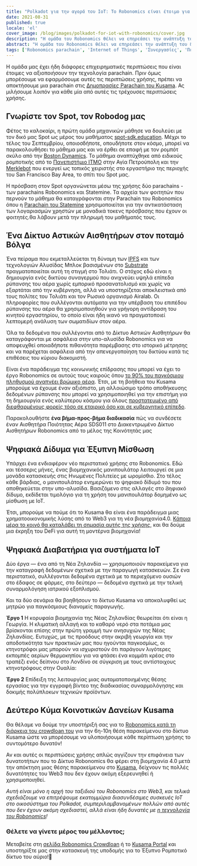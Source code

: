 ```yaml
---
title: "Polkadot για την αγορά του IoT: Το Robonomics είναι έτοιμο για πραγματικές περιπτώσεις χρήσης στο Kusama!"
date: 2021-08-31
published: true
locale: 'el'
cover_image: /blog/images/polkadot-for-iot-with-robonomics/cover.jpg
description: "Η ομάδα του Robonomics θέλει να επηρεάσει την ανάπτυξη του δικτύου Kusama με τέσσερις σεναρίους από τον πραγματικό κόσμο. Αυτές οι περιπτώσεις χρήσης περιγράφουν μοναδικές ευκαιρίες για το κοινό κρυπτονομισμάτων και όλους τους συμμετέχοντες στην αγορά του IoT."
abstract: "Η ομάδα του Robonomics θέλει να επηρεάσει την ανάπτυξη του δικτύου Kusama με τέσσερις σενάρια από τον πραγματικό κόσμο. Αυτές οι περιπτώσεις χρήσης περιγράφουν μοναδικές ευκαιρίες για το κοινό κρυπτονομισμάτων και όλους τους συμμετέχοντες στην αγορά του IoT."
tags: ['Robonomics parachain', 'Internet of Things', 'Συνεργασίες', 'Περιπτώσεις Χρήσης']
---
```


Η ομάδα μας έχει ήδη διάφορες επιχειρηματικές περιπτώσεις που είναι έτοιμες να αξιοποιήσουν την τεχνολογία parachain. Πριν όμως μπορέσουμε να εφαρμόσουμε αυτές τις περιπτώσεις χρήσης, πρέπει να αποκτήσουμε μια parachain στις [Δημοπρασίες Parachain του Kusama](https://kusama.network/auctions/). Ας μιλήσουμε λοιπόν για κάθε μία από αυτές τις τρέχουσες περιπτώσεις χρήσης.

## Γνωρίστε τον Spot, τον Robodog μας

<YouTube id="https://youtu.be/_xBLkszEwWk" posterQuality="max" />

Φέτος το καλοκαίρι, η πρώτη ομάδα μηχανικών μάθησε να δουλεύει με τον δικό μας Spot ως μέρος του μαθήματος [spot-sdk.education](https://spot-sdk.education). Μέχρι το τέλος του Σεπτεμβρίου, οποιοσδήποτε, οπουδήποτε στον κόσμο, μπορεί να παρακολουθήσει το μάθημα μας και να έρθει σε επαφή με τον ρομπότ σκύλο από την [Boston Dynamics](https://www.bostondynamics.com/spot). Το μάθημα αναπτύχθηκε από ειδικούς ρομποτικής από το [Πανεπιστήμιο ITMO](https://en.itmo.ru/) στην Αγία Πετρούπολη και την [Merklebot](https://merklebot.com/) που ενεργεί ως τοπικός χειριστής στο εργαστήριο της περιοχής του San Francisco Bay Area, το σπίτι του Spot μας.

Η πρόσβαση στον Spot οργανώνεται μέσω της χρήσης δύο parachains - των parachains Robonomics και Statemine. Τα αρχεία των φοιτητών που περνούν το μάθημα θα καταγράφονται στην Parachain του Robonomics όπου η [Parachain του Statemine](https://polkadot.network/statemine-upgrade-launches-new-phase-of-parachain-functionality/) χρησιμοποιείται για την αντικατάσταση των λογαριασμών χρηστών με μοναδικά τοκενς πρόσβασης που έχουν οι φοιτητές.θα λάβουν μετά την πληρωμή του μαθήματός τους.

## Ένα Δίκτυο Αστικών Αισθητήρων στον ποταμό Βόλγα

Ένα πείραμα που εκμεταλλεύεται τη δύναμη των [IPFS](https://ipfs.io/) και των τεχνολογιών Αλυσίδας Μπλοκ βασισμένων στο [Substrate](https://www.substrate.io/) πραγματοποιείται αυτή τη στιγμή στο Τολιάτι. Ο στόχος εδώ είναι η δημιουργία ενός δικτύου συναγερμού που ανιχνεύει υψηλά επίπεδα ρύπανσης του αέρα χωρίς εμπορικό προσανατολισμό και χωρίς να εξαρτάται από την κυβέρνηση, αλλά να υποστηρίζεται αποκλειστικά από τους πολίτες του Τολιάτι και τον Ρωσικό οργανισμό Airalab. Οι πληροφορίες που συλλέγονται αυτόματα για την υπέρβαση του επιπέδου ρύπανσης του αέρα θα χρησιμοποιηθούν για γρήγορη αντίδραση του κινητού εργαστηρίου, το οποίο είναι ήδη ικανό να πραγματοποιεί λεπτομερή ανάλυση των σωματιδίων στον αέρα.

Όλα τα δεδομένα που συλλέγονται από το Δίκτυο Αστικών Αισθητήρων θα καταγράφονται με ασφάλεια στην υπο-αλυσίδα Robonomics για να αποφευχθεί οποιαδήποτε πιθανότητα παρέμβασης στο ιστορικό μέτρησης και να παρέχεται ασφάλεια από την απενεργοποίηση του δικτύου κατά τις επιθέσεις του κύριου διακομιστή.

Είναι ένα παράδειγμα της κοινωνικής επίδρασης που μπορεί να έχει το έργο Robonomics σε αυτούς τους καιρούς όπου [το 90% του παγκόσμιου πληθυσμού αναπνέει βρώμικο αέρα](https://www.bloomberg.org/blog/accelerating-clean-air-action-one-data-point-at-a-time/). Έτσι, με τη βοήθεια του Kusama μπορούμε να έχουμε έναν αξιόπιστο, μη αλλοιώσιμο τρόπο αποθήκευσης δεδομένων ρύπανσης που μπορεί να χρησιμοποιηθεί για την επιστήμη για τη δημιουργία ενός καλύτερου κόσμου για όλους [προστατευμένο από διεφθαρμένους φορείς τόσο σε εταιρικό όσο και σε κυβερνητικό επίπεδο](https://www.brookings.edu/blog/up-front/2020/06/05/corruption-is-a-threat-to-planet-earth/).

<TextCard>

Παρακολουθήστε **ένα βήμα-προς-βήμα διαδικασία** πώς να συνδέσετε έναν Αισθητήρα Ποιότητας Αέρα SDS011 στο Διακεντρωμένο Δίκτυο Αισθητήρων Robonomics από το μέλος της Κοινότητάς μας

<YouTube id="https://youtu.be/AQ7ZzgbN7jU" posterQuality="max"/>

</TextCard>

## Ψηφιακά Δίδυμα για Έξυπνη Μίσθωση

Υπάρχει ένα ενδιαφέρον νέο περιστατικό χρήσης στο Robonomics. Εδώ και τέσσερις μήνες, ένας βιομηχανικός μανιπουλάτορ λειτουργεί σε μια μονάδα κατασκευής στις Ηνωμένες Πολιτείες με ωρομίσθιο. Στο τέλος κάθε βάρδιας, ο μανιπουλάτορ ενημερώνει το ψηφιακό δίδυμό του που αποθηκεύεται στην υπο-αλυσίδα. Βασιζόμενο στις αλλαγές στο Ϩηφιακό δίδυμο, εκδίδεται τιμολόγιο για τη χρήση του μανιπουλάτορ δομημένο ως μίσθωση με IoT.

Έτσι, μπορούμε να πούμε ότι το Kusama θα είναι ένα παράδειγμα μιας χρηματοοικονομικής λύσης από το Web3 για τη νέα βιομηχανία4.0. [Κάποια μέρα το κοινό θα καταλάβει τη σημασία αυτής της χρήσης](https://www2.deloitte.com/content/dam/Deloitte/us/Documents/manufacturing/us-supply-chain-of-the-autonomous-robots.pdf), και θα δούμε μια έκρηξη του DeFi για αυτή τη μοντέρνα βιομηχανία!

## Ψηφιακά Διαβατήρια για συστήματα IoT

Δύο έργα — ένα από τη Νέα Ζηλανδία — χρησιμοποιούν παρακείμενα για την καταγραφή δεδομένων σχετικά με την παραγωγή κατασκευών. Σε ένα περιστατικό, συλλέγονται δεδομένα σχετικά με το περιεχόμενο ουσιών στο έδαφος σε φάρμες, στο δεύτερο — δεδομένα σχετικά με την τελική συναρμολόγηση ιατρικού εξοπλισμού.

Και τα δύο σενάρια θα βοηθήσουν το δίκτυο Kusama να αποκαλυφθεί ως μητρώο για παγκόσμιους διανομείς παραγωγής.

<TextCard>

**Έργο 1** Η κορυφαία βιομηχανία της Νέας Ζηλανδίας θεωρείται ότι είναι η Γεωργία. Η κλιματική αλλαγή και το καθαρό νερό στα ποτάμια μας βρίσκονται επίσης στην πρώτη γραμμή των ανησυχιών της Νέας Ζηλανδίας. Ευτυχώς, με τις προόδους στην ακριβή γεωργία και την αποδοτικότητα των πρακτικών μας που ηγούνται παγκοσμίως, οι κτηνοτρόφοι μας μπορούν να ισχυριστούν ότι παράγουν λιγότερες εκπομπές αερίων θερμοκηπίου για να φτάσει ένα κομμάτι κρέας στο τραπέζι ενός δείπνου στο Λονδίνο σε σύγκριση με τους αντίστοιχους κτηνοτρόφους στην Ουαλία:

<YouTube id="https://www.youtube.com/watch?v=vZGMeYKInAk" posterQuality="max"/>

</TextCard>

<TextCard>

**Έργο 2** Επίδειξη της λειτουργίας μιας αυτοματοποιημένης θέσης εργασίας για την εγγραφή βίντεο της διαδικασίας συναρμολόγησης και δοκιμής πολύπλοκων τεχνικών προϊόντων.

<YouTube id="https://youtu.be/wmeBIbNaBlQ" posterQuality="max"/>

</TextCard>

## Δεύτερο Κύμα Κοινοτικών Δανείων Kusama

Θα θέλαμε να δούμε την υποστήριξή σας για το [Robonomics κατά τη διάρκεια του crowdloan του](https://robonomics.network/kusama-slot/) για την 6η-10η θέση παρακείμενου στο δίκτυο Kusama ώστε να μπορέσουμε να υλοποιήσουμε κάθε περίπτωση χρήσης το συντομότερο δυνατόν!

Αν και αυτές οι περιπτώσεις χρήσης απλώς αγγίζουν την επιφάνεια των δυνατοτήτων που το Δίκτυο Robonomics θα φέρει στη βιομηχανία 4.0 μετά την απόκτηση μιας θέσης παρακείμενου στο [Kusama](https://kusama.network/), δείχνουν τις πολλές δυνατότητες του Web3 που δεν έχουν ακόμη εξερευνηθεί ή χρησιμοποιηθεί.

*Αυτή είναι μόνο η αρχή του ταξιδιού του Robonomics στο Web3, και τελικά σχεδιάζουμε να επιτρέψουμε εκατομμύρια διασυνδέσιμες συσκευές IoT στο οικοσύστημα του Polkadot, συμπεριλαμβανομένων πολλών από αυτές που δεν έχουν ακόμη σχεδιαστεί, αλλά είναι ήδη δυνατές με [η τεχνολογία του Robonomics](https://blog.aira.life/a-brief-introduction-to-robonomics-9b7884172e77)!*

<TextCard icon="/icons/icon-future.png">

### Θέλετε να γίνετε μέρος του μέλλοντος;

Μεταβείτε στη [σελίδα Robonomics Crowdloan](https://robonomics.network/kusama-slot/) ή το [Kusama Portal](https://polkadot.js.org/apps/?rpc=wss%3A%2F%2Fkusama-rpc.polkadot.io#/parachains/crowdloan) και υποστηρίξτε μας στην κατασκευή της υποδομής για το Έξυπνο Ρομποτικό δίκτυο του αύριο!🦾

</TextCard>